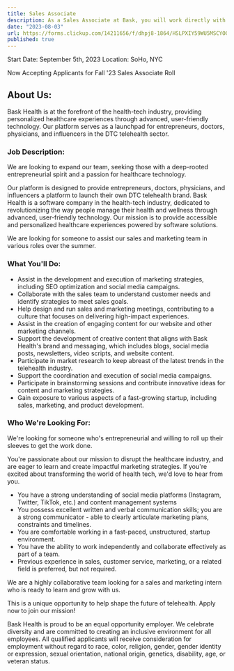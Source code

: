 ```yaml
---
title: Sales Associate
description: As a Sales Associate at Bask, you will work directly with our CEO, CTO, Director of Sales, and the rest of the team to drive growth and visibility for our innovative telehealth platform. You will get commissions. 
date: "2023-08-03"
url: https://forms.clickup.com/14211656/f/dhpj8-1864/HSLPXIY59WU5MSCYOO
published: true
---
```


Start Date: September 5th, 2023
Location: SoHo, NYC

Now Accepting Applicants for Fall '23 Sales Associate Roll

## About Us:


Bask Health is at the forefront of the health-tech industry, providing personalized healthcare experiences through advanced, user-friendly technology. Our platform serves as a launchpad for entrepreneurs, doctors, physicians, and influencers in the DTC telehealth sector.


### Job Description:

We are looking to expand our team, seeking those with a deep-rooted entrepreneurial spirit and a passion for healthcare technology.


Our platform is designed to provide entrepreneurs, doctors, physicians, and influencers a platform to launch their own DTC telehealth brand. Bask Health is a software company in the health-tech industry, dedicated to revolutionizing the way people manage their health and wellness through advanced, user-friendly technology. Our mission is to provide accessible and personalized healthcare experiences powered by software solutions.


We are looking for someone to assist our sales and marketing team in various roles over the summer.

### What You'll Do:


- Assist in the development and execution of marketing strategies, including SEO optimization and social media campaigns.
- Collaborate with the sales team to understand customer needs and identify strategies to meet sales goals.
- Help design and run sales and marketing meetings, contributing to a culture that focuses on delivering high-impact experiences.
- Assist in the creation of engaging content for our website and other marketing channels.
- Support the development of creative content that aligns with Bask Health's brand and messaging, which includes blogs, social media posts, newsletters, video scripts, and website content.
- Participate in market research to keep abreast of the latest trends in the telehealth industry.
- Support the coordination and execution of social media campaigns.
- Participate in brainstorming sessions and contribute innovative ideas for content and marketing strategies.
- Gain exposure to various aspects of a fast-growing startup, including sales, marketing, and product development.

### Who We're Looking For:

We're looking for someone who's entrepreneurial and willing to roll up their sleeves to get the work done. 

You're passionate about our mission to disrupt the healthcare industry, and are eager to learn and create impactful marketing strategies. If you're excited about transforming the world of health tech, we'd love to hear from you.

- You have a strong understanding of social media platforms (Instagram, Twitter, TikTok, etc.) and content management systems
- You possess excellent written and verbal communication skills; you are a strong communicator - able to clearly articulate marketing plans, constraints and timelines.
- You are comfortable working in a fast-paced, unstructured, startup environment.
- You have the ability to work independently and collaborate effectively as part of a team.
- Previous experience in sales, customer service, marketing, or a related field is preferred, but not required.

We are a highly collaborative team looking for a sales and marketing intern who is ready to learn and grow with us. 

This is a unique opportunity to help shape the future of telehealth. Apply now to join our mission!


Bask Health is proud to be an equal opportunity employer. We celebrate diversity and are committed to creating an inclusive environment for all employees. All qualified applicants will receive consideration for employment without regard to race, color, religion, gender, gender identity or expression, sexual orientation, national origin, genetics, disability, age, or veteran status.